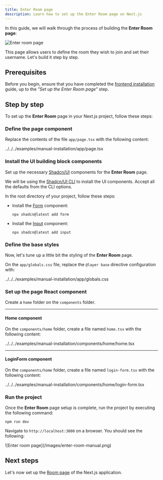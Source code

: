 ```yaml
---
title: Enter Room page
description: Learn how to set up the Enter Room page on Next.js
---
```



In this guide, we will walk through the process of building the **Enter Room page**:

![Enter room page](/images/enter-room-manual.png)

This page allows users to define the room they wish to join and set their username.
Let's build it step by step.

## Prerequisites

Before you begin, ensure that you have completed the [frontend installation](/docs/main/manual-installation/frontend/enter-room-page) guide, up to the _"Set up the Enter Room page"_ step.

## Step by step

To set up the **Enter Room** page in your Next.js project, follow these steps:

<div className="fd-steps">

<div className="[&_h3]:fd-step">
 
### Define the page component

Replace the contents of the file `app/page.tsx` with the following content:

<include lang="tsx" meta='title="app/page.tsx"'>
  ../../../examples/manual-installation/app/page.tsx
</include>

</div>

<div className="[&_h3]:fd-step">
 
### Install the UI building block components

Set up the necessary [Shadcn/UI](https://ui.shadcn.com/docs) components for the **Enter Room** page.

We will be using the [Shadcn/UI CLI](https://ui.shadcn.com/docs/cli) to install the UI components. Accept
all the defaults from the CLI options.

In the root directory of your project, follow these steps:

- Install the [Form](https://ui.shadcn.com/docs/components/form) component:

  ```shell
  npx shadcn@latest add form
  ```

- Install the [Input](https://ui.shadcn.com/docs/components/input) component:

  ```shell
  npx shadcn@latest add input
  ```

</div>

<div className="[&_h3]:fd-step">
 
### Define the base styles

Now, let's tune up a little bit the styling of the **Enter Room** page.

On the `app/globals.css` file, replace the `@layer base` directive configuration with:

<include lang="css" meta='title="app/globals.css"'>
  ../../../examples/manual-installation/app/globals.css
</include>

</div>

<div className="[&_h3]:fd-step">
 
### Set up the page React component

Create a `home` folder on the `components` folder.

---

#### Home component

On the `components/home` folder, create a file named `home.tsx` with the following content:

<include lang="tsx" meta='title="components/home/home.tsx"'>
  ../../../examples/manual-installation/components/home/home.tsx
</include>

---

#### LoginForm component

On the `components/home` folder, create a file named `login-form.tsx` with the following content:

<include lang="tsx" meta='title="components/home/login-form.tsx"'>
  ../../../examples/manual-installation/components/home/login-form.tsx
</include>

</div>

<div className="[&_h3]:fd-step">

### Run the project

Once the **Enter Room** page setup is complete, run the project by executing the following command:

```shell
npm run dev
```

Navigate to `http://localhost:3000` on a browser. You should see the following:

<div className="flex justify-center items-center *:max-w-[500px] bg-gradient-to-br from-fd-primary/10 rounded-xl border">
  ![Enter room page](/images/enter-room-manual.png)
</div>

</div>

</div>

## Next steps

Let's now set up the [Room page](/docs/main/manual-installation/frontend/room-page) of the Next.js application.
